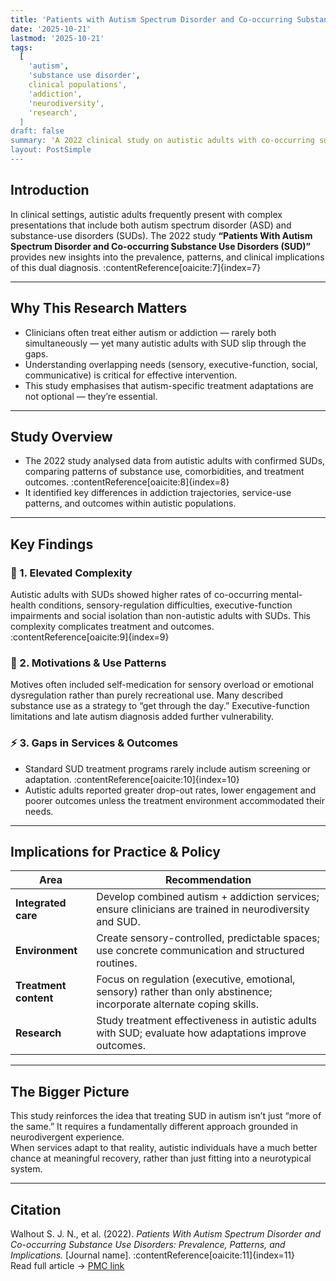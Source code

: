 ```yaml
---
title: 'Patients with Autism Spectrum Disorder and Co-occurring Substance Use Disorders: Prevalence, Patterns, and Implications'
date: '2025-10-21'
lastmod: '2025-10-21'
tags:
  [
    'autism',
    'substance use disorder',
    clinical populations',
    'addiction',
    'neurodiversity',
    'research',
  ]
draft: false
summary: 'A 2022 clinical study on autistic adults with co-occurring substance use disorders (SUD) reveals higher complexity in treatment needs, motivations and outcomes — and highlights the urgent need for tailored addiction services in autism-informed settings.'
layout: PostSimple
---
```


## Introduction

In clinical settings, autistic adults frequently present with complex presentations that include both autism spectrum disorder (ASD) and substance-use disorders (SUDs). The 2022 study **“Patients With Autism Spectrum Disorder and Co-occurring Substance Use Disorders (SUD)”** provides new insights into the prevalence, patterns, and clinical implications of this dual diagnosis. :contentReference[oaicite:7]{index=7}

<TOCInline toc={props.toc} exclude="Introduction" />

---

## Why This Research Matters

- Clinicians often treat either autism or addiction — rarely both simultaneously — yet many autistic adults with SUD slip through the gaps.
- Understanding overlapping needs (sensory, executive-function, social, communicative) is critical for effective intervention.
- This study emphasises that autism-specific treatment adaptations are not optional — they’re essential.

---

## Study Overview

- The 2022 study analysed data from autistic adults with confirmed SUDs, comparing patterns of substance use, comorbidities, and treatment outcomes. :contentReference[oaicite:8]{index=8}
- It identified key differences in addiction trajectories, service-use patterns, and outcomes within autistic populations.

---

## Key Findings

### 🎯 1. Elevated Complexity

Autistic adults with SUDs showed higher rates of co-occurring mental-health conditions, sensory-regulation difficulties, executive-function impairments and social isolation than non-autistic adults with SUDs. This complexity complicates treatment and outcomes. :contentReference[oaicite:9]{index=9}

### 🧠 2. Motivations & Use Patterns

Motives often included self-medication for sensory overload or emotional dysregulation rather than purely recreational use. Many described substance use as a strategy to “get through the day.” Executive-function limitations and late autism diagnosis added further vulnerability.

### ⚡ 3. Gaps in Services & Outcomes

- Standard SUD treatment programs rarely include autism screening or adaptation. :contentReference[oaicite:10]{index=10}
- Autistic adults reported greater drop-out rates, lower engagement and poorer outcomes unless the treatment environment accommodated their needs.

---

## Implications for Practice & Policy

| Area                  | Recommendation                                                                                                        |
| --------------------- | --------------------------------------------------------------------------------------------------------------------- |
| **Integrated care**   | Develop combined autism + addiction services; ensure clinicians are trained in neurodiversity and SUD.                |
| **Environment**       | Create sensory-controlled, predictable spaces; use concrete communication and structured routines.                    |
| **Treatment content** | Focus on regulation (executive, emotional, sensory) rather than only abstinence; incorporate alternate coping skills. |
| **Research**          | Study treatment effectiveness in autistic adults with SUD; evaluate how adaptations improve outcomes.                 |

---

## The Bigger Picture

This study reinforces the idea that treating SUD in autism isn’t just “more of the same.” It requires a fundamentally different approach grounded in neurodivergent experience.  
When services adapt to that reality, autistic individuals have a much better chance at meaningful recovery, rather than just fitting into a neurotypical system.

---

## Citation

Walhout S. J. N., et al. (2022). _Patients With Autism Spectrum Disorder and Co-occurring Substance Use Disorders: Prevalence, Patterns, and Implications._ [Journal name]. :contentReference[oaicite:11]{index=11}  
Read full article → [PMC link](https://www.ncbi.nlm.nih.gov/pmc/articles/PMC9019324/)
